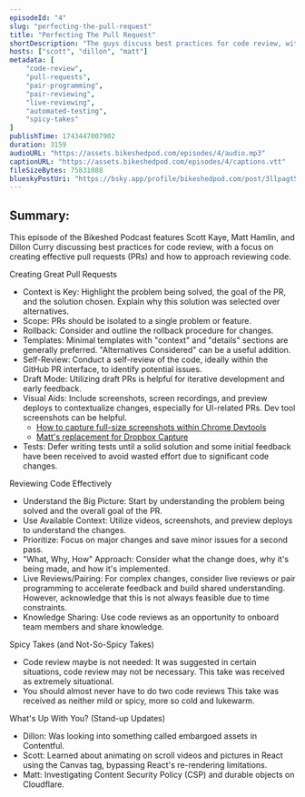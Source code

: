 ```yaml
---
episodeId: "4"
slug: "perfecting-the-pull-request"
title: "Perfecting The Pull Request"
shortDescription: "The guys discuss best practices for code review, with a focus on creating effective pull requests (PRs) and how to approach reviewing code."
hosts: ["scott", "dillon", "matt"]
metadata: [
    "code-review",
    "pull-requests",
    "pair-programming",
    "pair-reviewing",
    "live-reviewing",
    "automated-testing",
    "spicy-takes"
]
publishTime: 1743447007902
duration: 3159
audioURL: "https://assets.bikeshedpod.com/episodes/4/audio.mp3"
captionURL: "https://assets.bikeshedpod.com/episodes/4/captions.vtt"
fileSizeBytes: 75831088
blueskyPostUri: "https://bsky.app/profile/bikeshedpod.com/post/3llpagt5xsk2x"
---
```


## Summary:

This episode of the Bikeshed Podcast features Scott Kaye, Matt Hamlin, and Dillon Curry discussing best practices for code review, with a focus on creating effective pull requests (PRs) and how to approach reviewing code.

Creating Great Pull Requests

* Context is Key: Highlight the problem being solved, the goal of the PR, and the solution chosen. Explain why this solution was selected over alternatives.
* Scope: PRs should be isolated to a single problem or feature.
* Rollback: Consider and outline the rollback procedure for changes.
* Templates: Minimal templates with "context" and "details" sections are generally preferred. "Alternatives Considered" can be a useful addition.
* Self-Review: Conduct a self-review of the code, ideally within the GitHub PR interface, to identify potential issues.
* Draft Mode: Utilizing draft PRs is helpful for iterative development and early feedback.
* Visual Aids: Include screenshots, screen recordings, and preview deploys to contextualize changes, especially for UI-related PRs. Dev tool screenshots can be helpful.
  * [How to capture full-size screenshots within Chrome Devtools](https://developer.chrome.com/blog/devtools-tips-33)
  * [Matt's replacement for Dropbox Capture](https://matthamlin.me/blog/2025/march/replacing-dropbox-capture-with-raycast)
* Tests: Defer writing tests until a solid solution and some initial feedback have been received to avoid wasted effort due to significant code changes.

Reviewing Code Effectively

* Understand the Big Picture: Start by understanding the problem being solved and the overall goal of the PR.
* Use Available Context: Utilize videos, screenshots, and preview deploys to understand the changes.
* Prioritize: Focus on major changes and save minor issues for a second pass.
* "What, Why, How" Approach: Consider what the change does, why it's being made, and how it's implemented.
* Live Reviews/Pairing: For complex changes, consider live reviews or pair programming to accelerate feedback and build shared understanding. However, acknowledge that this is not always feasible due to time constraints.
* Knowledge Sharing: Use code reviews as an opportunity to onboard team members and share knowledge.

Spicy Takes (and Not-So-Spicy Takes)

* Code review maybe is not needed: It was suggested in certain situations, code review may not be necessary. This take was received as extremely situational.
* You should almost never have to do two code reviews This take was received as neither mild or spicy, more so cold and lukewarm.

What's Up With You? (Stand-up Updates)

* Dillon: Was looking into something called embargoed assets in Contentful.
* Scott: Learned about animating on scroll videos and pictures in React using the Canvas tag, bypassing React's re-rendering limitations.
* Matt: Investigating Content Security Policy (CSP) and durable objects on Cloudflare.